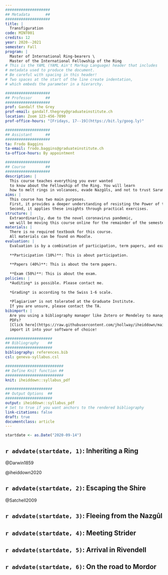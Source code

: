 ```yaml
---
####################
## Metadata       ##
####################
title: |
  Transfiguration
code: MINT001
credits: 12
year: 2020--2021
semester: Fall
program: |
  Master of International Ring-bearers \
  Master of the International Fellowship of the Ring
# This is the YAML (YAML Ain't Markup Language) header that includes 
# metadata used to produce the document. 
# Be careful with spacing in this header!
# Two spaces at the start of the line create indentation,
# which embeds the parameter in a hierarchy.

####################
## Professor      ##
####################
prof: Gandalf the Grey
prof-email: gandalf.thegrey@graduateinstitute.ch
location: Zoom 123-456-7890
prof-office-hours: "[Fridays, 17--19](https://bit.ly/goog.ly)"

####################
## Assistant      ##
####################
ta: Frodo Baggins
ta-email: frodo.baggins@graduateinstitute.ch
ta-office-hours: By appointment

####################
## Course         ##
####################
description: |
  This course teaches everything you ever wanted
  to know about the Fellowship of the Ring. You will learn
  how to melt rings in volcanoes, evade Nazgûls, and not to trust Saruman.
aims: |
  This course has two main purposes.
  First, it provides a deeper understanding of resisting the Power of the Ring.
  Second, it applies these insights through practical exercises.
structure: |
  Extraordinarily, due to the novel coronavirus pandemic, 
  we will be moving this course online for the remainder of the semester.
materials: |
  There is no required textbook for this course.
  All materials can be found on Moodle.
evaluation: |
  Evaluation is by a combination of participation, term papers, and exam.
  
  **Participation (10%)**: This is about participation.
  
  **Papers (40%)**: This is about the term papers.
  
  **Exam (50%)**: This is about the exam.
policies: |
  *Auditing* is possible. Please contact me.
  
  *Grading* is according to the Swiss 1-6 scale.
  
  *Plagiarism* is not tolerated at the Graduate Institute. 
  If you are unsure, please contact the TA.
bibimport: |
  Are you using a bibliography manager like Zotero or Mendeley to manage your
  PDFs?
  [Click here](https://raw.githubusercontent.com/jhollway/iheiddown/main/inst/rmarkdown/templates/syllabus/skeleton/references.bib) to get the `.bib` file of this course to
  import it into your software of choice!

#####################
## Bibliography    ##
#####################
bibliography: references.bib
csl: geneva-syllabus.csl

##########################
## Define Knit function ##
##########################
knit: iheiddown::syllabus_pdf

#####################
## Output Options  ##
#####################
output: iheiddown::syllabus_pdf
# Set to true if you want anchors to the rendered bibliography
link-citations: false 
draft: true
documentclass: article
---
```


```r
startdate <- as.Date("2020-09-14")
```

##  `r advdate(startdate, 1)`: Inheriting a Ring

@Darwin1859

@iheiddown2020

##  `r advdate(startdate, 2)`: Escaping the Shire

@Satchell2009

##  `r advdate(startdate, 3)`: Fleeing from the Nazgûl

##  `r advdate(startdate, 4)`: Meeting Strider

##  `r advdate(startdate, 5)`: Arrival in Rivendell

##  `r advdate(startdate, 6)`: On the road to Mordor